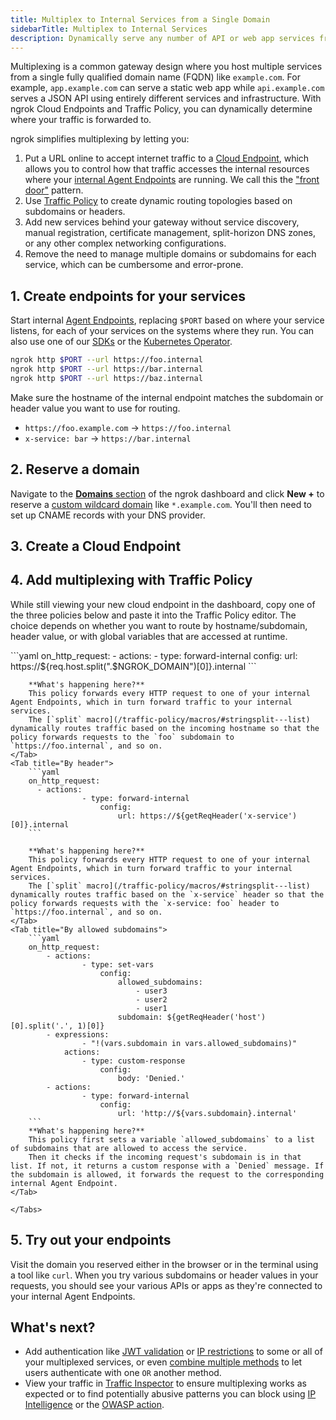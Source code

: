 ```yaml
---
title: Multiplex to Internal Services from a Single Domain
sidebarTitle: Multiplex to Internal Services
description: Dynamically serve any number of API or web app services from a single fully qualified domain name (FQDN) without complex networking configurations.
---
```



Multiplexing is a common gateway design where you host multiple services from a single fully qualified domain name (FQDN) like `example.com`.
For example, `app.example.com` can serve a static web app while `api.example.com` serves a JSON API using entirely different services and infrastructure. With ngrok Cloud Endpoints and Traffic Policy, you can dynamically determine where your traffic is forwarded to.

ngrok simplifies multiplexing by letting you:

1. Put a URL online to accept internet traffic to a [Cloud Endpoint](/universal-gateway/cloud-endpoints/), which allows you to control how that traffic accesses the internal resources where your [internal Agent Endpoints](/universal-gateway/agent-endpoints/) are running. We call this the ["front door"](/universal-gateway/examples/front-door-pattern) pattern.
2. Use [Traffic Policy](/traffic-policy) to create dynamic routing topologies based on subdomains or headers.
3. Add new services behind your gateway without service discovery, manual registration, certificate management, split-horizon DNS zones, or any other complex networking configurations.
4. Remove the need to manage multiple domains or subdomains for each service, which can be cumbersome and error-prone.

## 1. Create endpoints for your services

Start internal [Agent Endpoints](/universal-gateway/agent-endpoints/), replacing `$PORT` based on where your service listens, for each of your services on the systems where they run.
You can also use one of our [SDKs](/agent-sdks/#example-usage) or the [Kubernetes Operator](/getting-started/kubernetes/ingress/).

```bash
ngrok http $PORT --url https://foo.internal
ngrok http $PORT --url https://bar.internal
ngrok http $PORT --url https://baz.internal
```

Make sure the hostname of the internal endpoint matches the subdomain or header value you want to use for routing.

- `https://foo.example.com` &rarr; `https://foo.internal`
- `x-service: bar` &rarr; `https://bar.internal`

## 2. Reserve a domain

Navigate to the [**Domains** section](https://dashboard.ngrok.com/domains) of the ngrok dashboard and click **New +** to reserve a [custom wildcard domain](/universal-gateway/custom-domains/) like `*.example.com`.
You'll then need to set up CNAME records with your DNS provider.

## 3. Create a Cloud Endpoint

<CloudEndpoint />

## 4. Add multiplexing with Traffic Policy

While still viewing your new cloud endpoint in the dashboard, copy one of the three policies below and paste it into the Traffic Policy editor.
The choice depends on whether you want to route by hostname/subdomain, header value, or with global variables that are accessed at runtime.

<Tabs>
	<Tab title="By subdomain">
		```yaml
		on_http_request:
			- actions:
          - type: forward-internal
						config:
							url: https://${req.host.split(".$NGROK_DOMAIN")[0]}.internal 
		```

    	**What's happening here?**
    	This policy forwards every HTTP request to one of your internal Agent Endpoints, which in turn forward traffic to your internal services.
    	The [`split` macro](/traffic-policy/macros/#stringsplit---list) dynamically routes traffic based on the incoming hostname so that the policy forwards requests to the `foo` subdomain to `https://foo.internal`, and so on.
    </Tab>
    <Tab title="By header">
    	```yaml
    	on_http_request:
    	  - actions:
    				- type: forward-internal
    					config:
    						url: https://${getReqHeader('x-service')[0]}.internal
    	```

    	**What's happening here?**
    	This policy forwards every HTTP request to one of your internal Agent Endpoints, which in turn forward traffic to your internal services.
    	The [`split` macro](/traffic-policy/macros/#stringsplit---list) dynamically routes traffic based on the `x-service` header so that the policy forwards requests with the `x-service: foo` header to `https://foo.internal`, and so on.
    </Tab>
    <Tab title="By allowed subdomains">
    	```yaml
    	on_http_request:
    		- actions:
    				- type: set-vars
    					config:
    						allowed_subdomains:
    							- user3
    							- user2
    							- user1
    						subdomain: ${getReqHeader('host')[0].split('.', 1)[0]}
    		- expressions:
    				- "!(vars.subdomain in vars.allowed_subdomains)"
    			actions:
    				- type: custom-response
    					config:
    						body: 'Denied.'
    		- actions:
    				- type: forward-internal
    					config:
    						url: 'http://${vars.subdomain}.internal'
    	```
    	**What's happening here?**
    	This policy first sets a variable `allowed_subdomains` to a list of subdomains that are allowed to access the service.
    	Then it checks if the incoming request's subdomain is in that list. If not, it returns a custom response with a `Denied` message. If the subdomain is allowed, it forwards the request to the corresponding internal Agent Endpoint.
    </Tab>

    </Tabs>

## 5. Try out your endpoints

Visit the domain you reserved either in the browser or in the terminal using a tool like `curl`.
When you try various subdomains or header values in your requests, you should see your various APIs or apps as they're connected to your internal Agent Endpoints.

## What's next?

- Add authentication like [JWT
  validation](/traffic-policy/actions/jwt-validation) or [IP restrictions](/traffic-policy/actions/restrict-ips) to some or all of your multiplexed services, or even [combine multiple methods](/universal-gateway/examples/ip-restrictions-basic-auth/) to let users authenticate with one `OR` another method.
- View your traffic in [Traffic
  Inspector](https://dashboard.ngrok.com/traffic-inspector) to ensure multiplexing works as expected or to find potentially abusive patterns you can block using [IP Intelligence](/traffic-policy/variables/ip-intel/) or the [OWASP action](/traffic-policy/actions/owasp-crs-request/).

